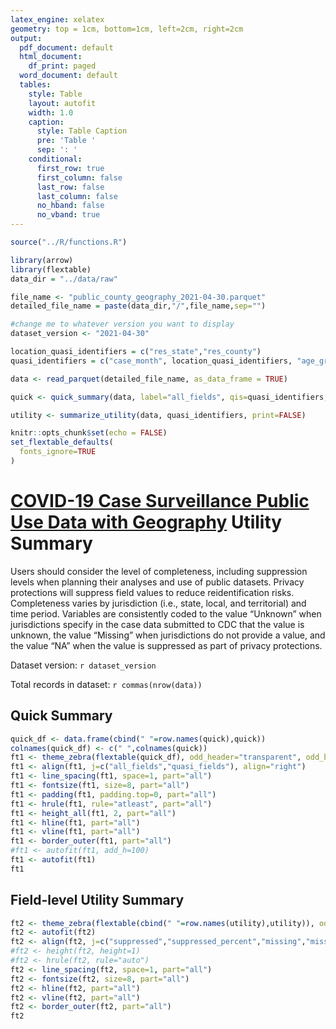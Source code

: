 ```yaml
---
latex_engine: xelatex
geometry: top = 1cm, bottom=1cm, left=2cm, right=2cm
output:
  pdf_document: default
  html_document:
    df_print: paged
  word_document: default
  tables:
    style: Table
    layout: autofit
    width: 1.0
    caption:
      style: Table Caption
      pre: 'Table '
      sep: ': '
    conditional:
      first_row: true
      first_column: false
      last_row: false
      last_column: false
      no_hband: false
      no_vband: true
---
```

\pagenumbering{gobble}
```r
source("../R/functions.R")

library(arrow)
library(flextable)
data_dir = "../data/raw"

file_name <- "public_county_geography_2021-04-30.parquet"
detailed_file_name = paste(data_dir,"/",file_name,sep="")

#change me to whatever version you want to display
dataset_version <- "2021-04-30"

location_quasi_identifiers = c("res_state","res_county")
quasi_identifiers = c("case_month", location_quasi_identifiers, "age_group","sex","race","ethnicity","death_yn")

data <- read_parquet(detailed_file_name, as_data_frame = TRUE)

quick <- quick_summary(data, label="all_fields", qis=quasi_identifiers, print=FALSE)

utility <- summarize_utility(data, quasi_identifiers, print=FALSE)

knitr::opts_chunk$set(echo = FALSE)
set_flextable_defaults(
  fonts_ignore=TRUE
)
```

# [COVID-19 Case Surveillance Public Use Data with Geography](https://data.cdc.gov/Case-Surveillance/COVID-19-Case-Surveillance-Public-Use-Data-with-Ge/n8mc-b4w4) Utility Summary

Users should consider the level of completeness, including suppression levels when planning their analyses and use of public datasets. Privacy protections will suppress field values to reduce reidentification risks. Completeness varies by jurisdiction (i.e., state, local, and territorial) and time period. Variables are consistently coded to the value "Unknown" when jurisdictions specify in the case data submitted to CDC that the value is unknown, the value "Missing" when jurisdictions do not provide a value, and the value "NA" when the value is suppressed as part of privacy protections.  

Dataset version: `r dataset_version`

Total records in dataset: `r commas(nrow(data))`

## Quick Summary
```r
quick_df <- data.frame(cbind(" "=row.names(quick),quick))
colnames(quick_df) <- c(" ",colnames(quick))
ft1 <- theme_zebra(flextable(quick_df), odd_header="transparent", odd_body="#dce4f4",even_body="transparent")
ft1 <- align(ft1, j=c("all_fields","quasi_fields"), align="right")
ft1 <- line_spacing(ft1, space=1, part="all")
ft1 <- fontsize(ft1, size=8, part="all")
ft1 <- padding(ft1, padding.top=0, part="all")
ft1 <- hrule(ft1, rule="atleast", part="all")
ft1 <- height_all(ft1, 2, part="all")
ft1 <- hline(ft1, part="all")
ft1 <- vline(ft1, part="all")
ft1 <- border_outer(ft1, part="all")
#ft1 <- autofit(ft1, add_h=100)
ft1 <- autofit(ft1)
ft1
```

## Field-level Utility Summary
```r
ft2 <- theme_zebra(flextable(cbind(" "=row.names(utility),utility)), odd_header="transparent", odd_body="#dce4f4",even_body="transparent")
ft2 <- autofit(ft2)
ft2 <- align(ft2, j=c("suppressed","suppressed_percent","missing","missing_percent"), align="right")
#ft2 <- height(ft2, height=1)
#ft2 <- hrule(ft2, rule="auto")
ft2 <- line_spacing(ft2, space=1, part="all")
ft2 <- fontsize(ft2, size=8, part="all")
ft2 <- hline(ft2, part="all")
ft2 <- vline(ft2, part="all")
ft2 <- border_outer(ft2, part="all")
ft2
```

